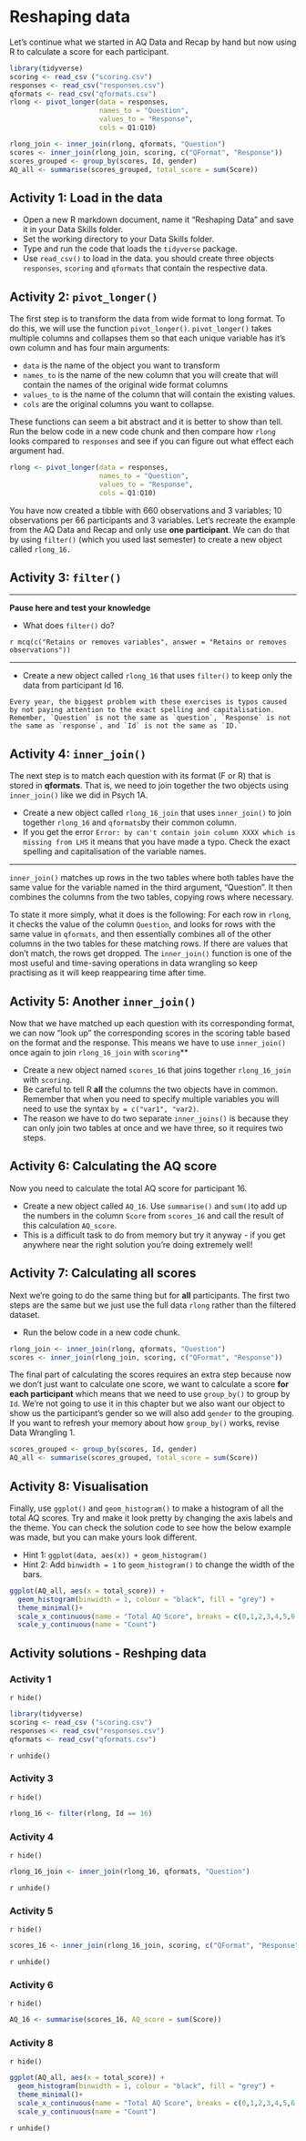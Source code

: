 # Reshaping data

Let’s continue what we started in AQ Data and Recap by hand but now using R to calculate a score for each participant.

```r
library(tidyverse)
scoring <- read_csv ("scoring.csv")
responses <- read_csv("responses.csv")
qformats <- read_csv("qformats.csv")
rlong <- pivot_longer(data = responses, 
                      names_to = "Question",  
                      values_to = "Response",
                      cols = Q1:Q10)

rlong_join <- inner_join(rlong, qformats, "Question")
scores <- inner_join(rlong_join, scoring, c("QFormat", "Response"))
scores_grouped <- group_by(scores, Id, gender)
AQ_all <- summarise(scores_grouped, total_score = sum(Score))
```

## Activity 1: Load in the data

* Open a new R markdown document, name it "Reshaping Data" and save it in your Data Skills folder.
* Set the working directory to your Data Skills folder.
* Type and run the code that loads the `tidyverse` package.
* Use `read_csv()` to load in the data. you should create three objects `responses`, `scoring` and `qformats` that contain the respective data.

## Activity 2: `pivot_longer()`

The first step is to transform the data from wide format to long format. To do this, we will use the function `pivot_longer()`. `pivot_longer()` takes multiple columns and collapses them so that each unique variable has it’s own column and has four main arguments:

* `data` is the name of the object you want to transform
* `names_to` is the name of the new column that you will create that will contain the names of the original wide format columns
* `values_to` is the name of the column that will contain the existing values.
* `cols` are the original columns you want to collapse.

These functions can seem a bit abstract and it is better to show than tell. Run the below code in a new code chunk and then compare how `rlong` looks compared to `responses` and see if you can figure out what effect each argument had.

```r
rlong <- pivot_longer(data = responses, 
                      names_to = "Question",  
                      values_to = "Response",
                      cols = Q1:Q10)
```

You have now created a tibble with 660 observations and 3 variables; 10 observations per 66 participants and 3 variables. Let's recreate the example from the AQ Data and Recap and only use **one participant**. We can do that by using `filter()` (which you used last semester) to create a new object called `rlong_16.` 

## Activity 3: `filter()`

******

**Pause here and test your knowledge**

* What does `filter()` do? 

`r mcq(c("Retains or removes variables", answer = "Retains or removes observations"))`

******

* Create a new object called `rlong_16` that uses `filter()` to keep only the data from participant Id 16.


```block

Every year, the biggest problem with these exercises is typos caused by not paying attention to the exact spelling and capitalisation. Remember, `Question` is not the same as `question`, `Response` is not the same as `response`, and `Id` is not the same as `ID.`

```

## Activity 4: `inner_join()`

The next step is to match each question with its format (F or R) that is stored in **qformats**. That is, we need to join together the two objects using `inner_join()` like we did in Psych 1A. 

* Create a new object called `rlong_16_join` that uses `inner_join()` to join together `rlong_16` and `qformats`by their common column.
* If you get the error `Error: by can't contain join column XXXX which is missing from LHS` it means that you have made a typo. Check the exact spelling and capitalisation of the variable names.

****************************

`inner_join()` matches up rows in the two tables where both tables have the same value for the variable named in the third argument, “Question”. It then combines the columns from the two tables, copying rows where necessary. 

To state it more simply, what it does is the following: For each row in `rlong`, it checks the value of the column `Question`, and looks for rows with the same value in `qformats`, and then essentially combines all of the other columns in the two tables for these matching rows. If there are values that don't match, the rows get dropped. The `inner_join()` function is one of the most useful and time-saving operations in data wrangling so keep practising as it will keep reappearing time after time.  

## Activity 5: Another `inner_join()` 

Now that we have matched up each question with its corresponding format, we can now “look up” the corresponding scores in the scoring table based on the format and the response. This means we have to use `inner_join()` once again to join `rlong_16_join` with `scoring`**

* Create a new object named `scores_16` that joins together `rlong_16_join` with `scoring`.
* Be careful to tell R **all** the columns the two objects have in common. Remember that when you need to specify multiple variables you will need to use the syntax `by = c("var1", "var2)`.
* The reason we have to do two separate `inner_joins()` is because they can only join two tables at once and we have three, so it requires two steps.


## Activity 6: Calculating the AQ score 

Now you need to calculate the total AQ score for participant 16.

* Create a new object called `AQ_16`. Use `summarise()` and `sum()`to add up the numbers in the column `Score` from `scores_16` and call the result of this calculation `AQ_score`.
* This is a difficult task to do from memory but try it anyway - if you get anywhere near the right solution you're doing extremely well!

## Activity 7: Calculating all scores

Next we're going to do the same thing but for **all** participants. The first two steps are the same but we just use the full data `rlong` rather than the filtered dataset.

* Run the below code in a new code chunk.

```r
rlong_join <- inner_join(rlong, qformats, "Question")
scores <- inner_join(rlong_join, scoring, c("QFormat", "Response"))
```

The final part of calculating the scores requires an extra step because now we don't just want to calculate one score, we want to calculate a score **for each participant** which means that we need to use `group_by()` to group by `Id`. We're not going to use it in this chapter but we also want our object to show us the participant's gender so we will also add `gender` to the grouping. If you want to refresh your memory about how `group_by()` works, revise Data Wrangling 1.

```r
scores_grouped <- group_by(scores, Id, gender)
AQ_all <- summarise(scores_grouped, total_score = sum(Score))
```

## Activity 8: Visualisation

Finally, use `ggplot()` and `geom_histogram()` to make a histogram of all the total AQ scores. Try and make it look pretty by changing the axis labels and the theme. You can check the solution code to see how the below example was made, but you can make yours look different.

* Hint 1: `ggplot(data, aes(x)) + geom_histogram()`
* Hint 2: Add `binwidth = 1` to `geom_histogram()` to change the width of the bars.

```r

ggplot(AQ_all, aes(x = total_score)) +
  geom_histogram(binwidth = 1, colour = "black", fill = "grey") +
  theme_minimal()+
  scale_x_continuous(name = "Total AQ Score", breaks = c(0,1,2,3,4,5,6,7,8,9,10)) +
  scale_y_continuous(name = "Count")
```

## Activity solutions - Reshping data

### Activity 1

`r hide()`

```r
library(tidyverse)
scoring <- read_csv ("scoring.csv")
responses <- read_csv("responses.csv")
qformats <- read_csv("qformats.csv")
```

`r unhide()`

### Activity 3

`r hide()`

```r
rlong_16 <- filter(rlong, Id == 16)
```

### Activity 4

`r hide()`

```r
rlong_16_join <- inner_join(rlong_16, qformats, "Question")
```

`r unhide()`

### Activity 5

`r hide()`

```r
scores_16 <- inner_join(rlong_16_join, scoring, c("QFormat", "Response"))
```

`r unhide()`

### Activity 6

`r hide()`

```r
AQ_16 <- summarise(scores_16, AQ_score = sum(Score))
```

### Activity 8

`r hide()`

```r
ggplot(AQ_all, aes(x = total_score)) +
  geom_histogram(binwidth = 1, colour = "black", fill = "grey") +
  theme_minimal()+
  scale_x_continuous(name = "Total AQ Score", breaks = c(0,1,2,3,4,5,6,7,8,9,10)) +
  scale_y_continuous(name = "Count")
```

`r unhide()`
